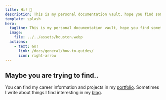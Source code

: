 ```yaml
---
title: Hi! 👋
description: This is my personal documentation vault, hope you find something interesting!
template: splash
hero:
  tagline: This is my personal documentation vault, hope you find something interesting!
  image:
    file: ../../assets/houston.webp
  actions:
    - text: Go!
      link: /docs/general/how-to-guides/
      icon: right-arrow
---
```



## Maybe you are trying to find..

<CardGrid stagger>
	<Card title="Portfolio" icon="pencil">
		You can find my career information and projects in my <a href="https://r-dvl.github.io/portfolio/">portfolio</a>.
	</Card>
	<Card title="Blog" icon="add-document">
		Sometimes I write about things I find interesting in my <a href="https://r-dvl.github.io/blog/">blog</a>.
	</Card>
</CardGrid>
